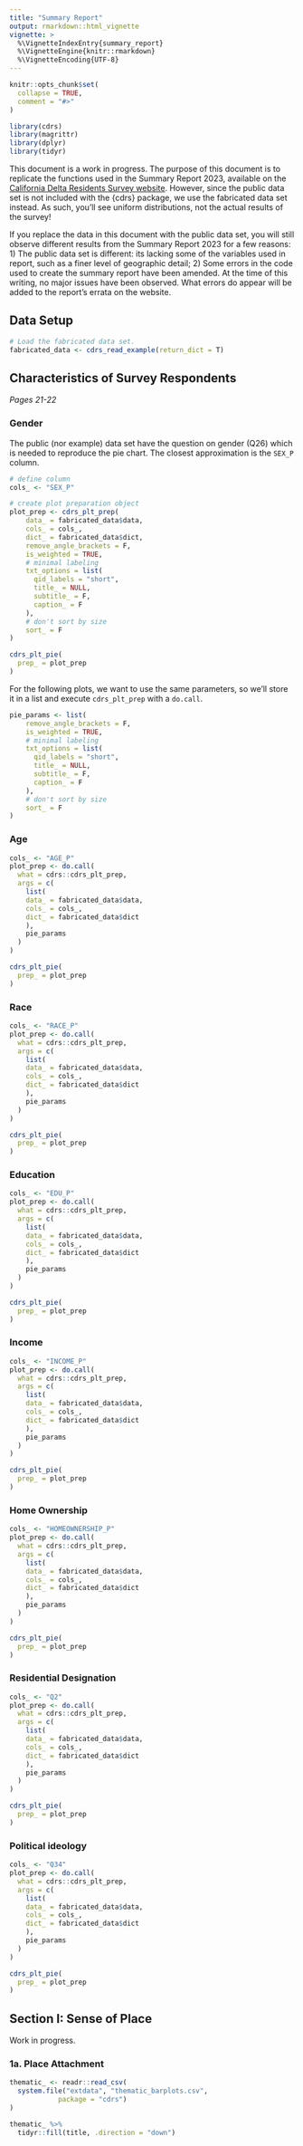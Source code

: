 ```yaml
---
title: "Summary Report"
output: rmarkdown::html_vignette
vignette: >
  %\VignetteIndexEntry{summary_report}
  %\VignetteEngine{knitr::rmarkdown}
  %\VignetteEncoding{UTF-8}
---
```


```r
knitr::opts_chunk$set(
  collapse = TRUE,
  comment = "#>"
)
```

```r
library(cdrs)
library(magrittr)
library(dplyr)
library(tidyr)
```

This document is a work in progress. The purpose of this document is to replicate the functions used in the Summary Report 2023, available on the [California Delta Residents Survey website](https://ktomari.github.io/DeltaResidentsSurvey/). However, since the public data set is not included with the {cdrs} package, we use the fabricated data set instead. As such, you'll see uniform distributions, not the actual results of the survey!

If you replace the data in this document with the public data set, you will still observe different results from the Summary Report 2023 for a few reasons: 1) The public data set is different: its lacking some of the variables used in report, such as a finer level of geographic detail; 2) Some errors in the code used to create the summary report have been amended. At the time of this writing, no major issues have been observed. What errors do appear will be added to the report's errata on the website.

## Data Setup

```r
# Load the fabricated data set.
fabricated_data <- cdrs_read_example(return_dict = T)
```

## Characteristics of Survey Respondents

*Pages 21-22*

### Gender

The public (nor example) data set have the question on gender (Q26) which is needed to reproduce the pie chart. The closest approximation is the `SEX_P` column.

```r
# define column
cols_ <- "SEX_P"

# create plot preparation object
plot_prep <- cdrs_plt_prep(
    data_ = fabricated_data$data,
    cols_ = cols_,
    dict_ = fabricated_data$dict,
    remove_angle_brackets = F,
    is_weighted = TRUE,
    # minimal labeling
    txt_options = list(
      qid_labels = "short",
      title_ = NULL,
      subtitle_ = F,
      caption_ = F
    ),
    # don't sort by size
    sort_ = F
)

cdrs_plt_pie(
  prep_ = plot_prep
)
```

For the following plots, we want to use the same parameters, so we'll store it in a list and execute `cdrs_plt_prep` with a `do.call`.

```r
pie_params <- list(
    remove_angle_brackets = F,
    is_weighted = TRUE,
    # minimal labeling
    txt_options = list(
      qid_labels = "short",
      title_ = NULL,
      subtitle_ = F,
      caption_ = F
    ),
    # don't sort by size
    sort_ = F
)
```


### Age

```r
cols_ <- "AGE_P"
plot_prep <- do.call(
  what = cdrs::cdrs_plt_prep,
  args = c(
    list(
    data_ = fabricated_data$data,
    cols_ = cols_,
    dict_ = fabricated_data$dict
    ),
    pie_params
  )
)

cdrs_plt_pie(
  prep_ = plot_prep
)
```

### Race

```r
cols_ <- "RACE_P"
plot_prep <- do.call(
  what = cdrs::cdrs_plt_prep,
  args = c(
    list(
    data_ = fabricated_data$data,
    cols_ = cols_,
    dict_ = fabricated_data$dict
    ),
    pie_params
  )
)

cdrs_plt_pie(
  prep_ = plot_prep
)
```

### Education

```r
cols_ <- "EDU_P"
plot_prep <- do.call(
  what = cdrs::cdrs_plt_prep,
  args = c(
    list(
    data_ = fabricated_data$data,
    cols_ = cols_,
    dict_ = fabricated_data$dict
    ),
    pie_params
  )
)

cdrs_plt_pie(
  prep_ = plot_prep
)
```

### Income

```r
cols_ <- "INCOME_P"
plot_prep <- do.call(
  what = cdrs::cdrs_plt_prep,
  args = c(
    list(
    data_ = fabricated_data$data,
    cols_ = cols_,
    dict_ = fabricated_data$dict
    ),
    pie_params
  )
)

cdrs_plt_pie(
  prep_ = plot_prep
)
```

### Home Ownership

```r
cols_ <- "HOMEOWNERSHIP_P"
plot_prep <- do.call(
  what = cdrs::cdrs_plt_prep,
  args = c(
    list(
    data_ = fabricated_data$data,
    cols_ = cols_,
    dict_ = fabricated_data$dict
    ),
    pie_params
  )
)

cdrs_plt_pie(
  prep_ = plot_prep
)
```

### Residential Designation

```r
cols_ <- "Q2"
plot_prep <- do.call(
  what = cdrs::cdrs_plt_prep,
  args = c(
    list(
    data_ = fabricated_data$data,
    cols_ = cols_,
    dict_ = fabricated_data$dict
    ),
    pie_params
  )
)

cdrs_plt_pie(
  prep_ = plot_prep
)
```

### Political ideology

```r
cols_ <- "Q34"
plot_prep <- do.call(
  what = cdrs::cdrs_plt_prep,
  args = c(
    list(
    data_ = fabricated_data$data,
    cols_ = cols_,
    dict_ = fabricated_data$dict
    ),
    pie_params
  )
)

cdrs_plt_pie(
  prep_ = plot_prep
)
```

## Section I: Sense of Place

Work in progress.

### 1a. Place Attachment

```r
thematic_ <- readr::read_csv(
  system.file("extdata", "thematic_barplots.csv",
            package = "cdrs")
)

thematic_ %>%
  tidyr::fill(title, .direction = "down")
```
